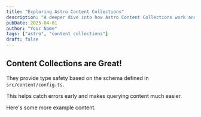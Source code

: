 ```yaml
---
title: "Exploring Astro Content Collections"
description: "A deeper dive into how Astro Content Collections work and why they are useful."
pubDate: 2025-04-01
author: "Your Name"
tags: ["astro", "content collections"]
draft: false
---
```


## Content Collections are Great!

They provide type safety based on the schema defined in `src/content/config.ts`.

This helps catch errors early and makes querying content much easier.

Here's some more example content.